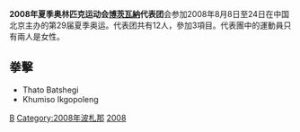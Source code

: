 {{Infobox Country Olympics
|NOC=BOT
|games=2008年夏季
|competitors=12
|sports=3
|flagbearer=
|officials=
}}

'''2008年夏季奥林匹克运动会[[博茨瓦納|博茨瓦納]]代表团'''会参加2008年8月8日至24日在中国北京主办的第29届夏季奥运。代表团共有12人，參加3項目。代表團中的運動員只有兩人是女性。

== 拳擊 ==
*Thato Batshegi 
*Khumiso Ikgopoleng 

{{NOCin2008SummerOlympics}}

[[Category:2008年夏季奧林匹克運動會代表團|B]]
[[Category:2008年波札那|Category:2008年波札那]]
[[Category:奧林匹克運動會波札那代表團|2008]]